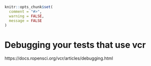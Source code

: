 ```r
knitr::opts_chunk$set(
  comment = "#>",
  warning = FALSE,
  message = FALSE
)
```


# Debugging your tests that use vcr 

https://docs.ropensci.org/vcr/articles/debugging.html
